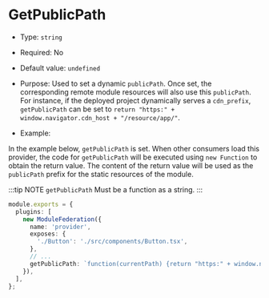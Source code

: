 # GetPublicPath

- Type: `string`
- Required: No
- Default value: `undefined`
- Purpose: Used to set a dynamic `publicPath`. Once set, the corresponding remote module resources will also use this `publicPath`. For instance, if the deployed project dynamically serves a `cdn_prefix`, `getPublicPath` can be set to `return "https:" + window.navigator.cdn_host + "/resource/app/"`.

- Example:

In the example below, `getPublicPath` is set. When other consumers load this provider, the code for `getPublicPath` will be executed using `new Function` to obtain the return value. The content of the return value will be used as the `publicPath` prefix for the static resources of the module.

:::tip NOTE
```getPublicPath``` Must be a function as a string.
:::

```ts title="rspack.config.ts"
module.exports = {
  plugins: [
    new ModuleFederation({
      name: 'provider',
      exposes: {
        './Button': './src/components/Button.tsx',
      },
      // ...
      getPublicPath: `function(currentPath) {return "https:" + window.navigator.cdn_host + "/resource/app/"}`,
    }),
  ],
};
```
